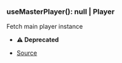 ### useMasterPlayer(): null \| Player
Fetch main player instance

- **⚠️ Deprecated**



- [Source](https://github.com/Androz2091/discord-player/blob/fe42dd7/packages/discord-player/src/hooks/useMainPlayer.ts#L8)